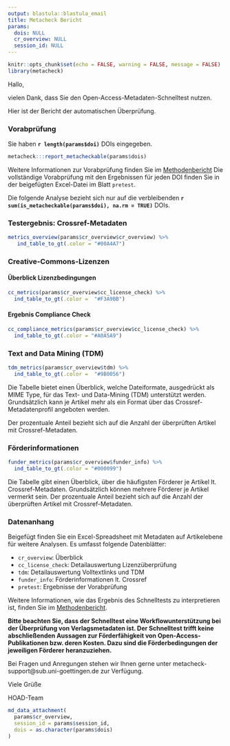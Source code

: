 ```yaml
---
output: blastula::blastula_email
title: Metacheck Bericht
params: 
  dois: NULL
  cr_overview: NULL
  session_id: NULL
---
```


```r
knitr::opts_chunk$set(echo = FALSE, warning = FALSE, message = FALSE)
library(metacheck)
```

Hallo,

vielen Dank, dass Sie den Open-Access-Metadaten-Schnelltest nutzen.

Hier ist der Bericht der automatischen Überprüfung. 

### Vorabprüfung

Sie haben **`r length(params$doi)`** DOIs eingegeben.

```r
metacheck:::report_metacheckable(params$dois)
```

Weitere Informationen zur Vorabprüfung finden Sie im <a href="https://subugoe.github.io/metacheck/articles/methode.html" rel="notrack">Methodenbericht</a>
Die vollständige Vorabprüfung mit den Ergebnissen für jeden DOI finden Sie in der beigefügten Excel-Datei im Blatt `pretest`.

Die folgende Analyse bezieht sich nur auf die verbleibenden **`r sum(is_metacheckable(params$doi), na.rm = TRUE)`** DOIs.


### Testergebnis: Crossref-Metadaten

```r
metrics_overview(params$cr_overview$cr_overview) %>%
   ind_table_to_gt(.color = "#00A4A7")
```

### Creative-Commons-Lizenzen

#### Überblick Lizenzbedingungen

```r
cc_metrics(params$cr_overview$cc_license_check) %>%
  ind_table_to_gt(.color =  "#F3A9BB")
```

#### Ergebnis Compliance Check

```r
cc_compliance_metrics(params$cr_overview$cc_license_check) %>%
  ind_table_to_gt(.color = "#A0A5A9")
```

### Text and Data Mining (TDM)

```r
tdm_metrics(params$cr_overview$tdm) %>%
  ind_table_to_gt(.color =  "#9B0056")
```

Die Tabelle bietet einen Überblick, welche Dateiformate,
ausgedrückt als MIME Type, für das Text- und Data-Mining (TDM) unterstützt werden. 
Grundsätzlich kann je Artikel mehr als ein Format über das Crossref-Metadatenprofil
angeboten werden.

Der prozentuale Anteil bezieht sich auf die Anzahl der überprüften Artikel mit Crossref-Metadaten.


### Förderinformationen 

```r
funder_metrics(params$cr_overview$funder_info) %>%
  ind_table_to_gt(.color = "#000099")
```

Die Tabelle gibt einen Überblick, über die häufigsten Förderer je Artikel lt. Crossref-Metadaten. 
Grundsätzlich können mehrere Förderer je Artikel vermerkt sein.
Der prozentuale Anteil bezieht sich auf die Anzahl der überprüften Artikel mit Crossref-Metadaten.

### Datenanhang 

Beigefügt finden Sie ein Excel-Spreadsheet mit Metadaten auf Artikelebene für weitere Analysen. Es umfasst folgende Datenblätter:

- `cr_overview`: Überblick  
- `cc_license_check`: Detailauswertung Lizenzüberprüfung
- `tdm`: Detailauswertung Volltextlinks und TDM
- `funder_info`: Förderinformationen lt. Crossref
- `pretest`: Ergebnisse der Vorabprüfung

Weitere Informationen, wie das Ergebnis des Schnelltests zu interpretieren ist, finden Sie im <a href="https://subugoe.github.io/metacheck/articles/methode.html" rel="notrack">Methodenbericht</a>. 

**Bitte beachten Sie, dass der Schnelltest eine Workflowunterstützung bei der Überprüfung von Verlagsmetadaten ist. 
Der Schnelltest trifft keine abschließenden Aussagen zur Förderfähigkeit von Open-Access-Publikationen bzw. deren Kosten. 
Dazu sind die Förderbedingungen der jeweiligen Förderer heranzuziehen.**

Bei Fragen und Anregungen stehen wir Ihnen gerne unter metacheck-support@sub.uni-goettingen.de zur Verfügung.

Viele Grüße

HOAD-Team

```r
md_data_attachment(
  params$cr_overview,
  session_id = params$session_id,
  dois = as.character(params$dois)
)
```
